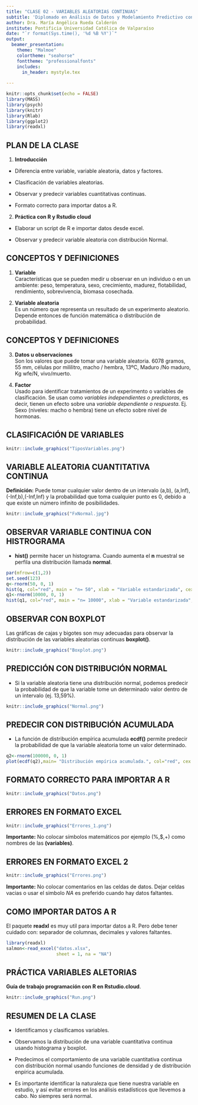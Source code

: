 ```yaml
---
title: "CLASE 02 - VARIABLES ALEATORIAS CONTINUAS"
subtitle: 'Diplomado en Análisis de Datos y Modelamiento Predictivo con Aprendizaje Automático para la Acuicultura.'
author: Dra. María Angélica Rueda Calderón
institute: Pontificia Universidad Católica de Valparaíso 
date: "`r format(Sys.time(), '%d %B %Y')`"
output: 
  beamer_presentation:
    theme: "Malmoe"
    colortheme: "seahorse"
    fonttheme: "professionalfonts"
    includes:
      in_header: mystyle.tex
      
---
```


```r
knitr::opts_chunk$set(echo = FALSE)
library(MASS)
library(psych)
library(knitr)
library(Rlab)
library(ggplot2)
library(readxl)
```


## **PLAN DE LA CLASE**

1. **Introducción**

- Diferencia entre variable, variable aleatoria, datos y factores.

- Clasificación de variables aleatorias.

- Observar y predecir variables cuantitativas continuas.

- Formato correcto para importar datos a R.

2. **Práctica con R y Rstudio cloud**

- Elaborar un script de R e importar datos desde excel.

- Observar y predecir variable aleatoria con distribución Normal.

## **CONCEPTOS Y DEFINICIONES**

1. **Variable**  
Características que se pueden medir u observar en un individuo o en un ambiente: peso, temperatura, sexo, crecimiento, madurez, flotabilidad, rendimiento, sobrevivencia, biomasa cosechada.

2. **Variable aleatoria**  
Es un número que representa un resultado de un experimento aleatorio. Depende entonces de función matemática o distribución de probabilidad.


## **CONCEPTOS Y DEFINICIONES**

3. **Datos u observaciones**  
Son los valores que puede tomar una variable aleatoria. 6078 gramos, 55 mm, células por mililitro, macho / hembra, 13ºC, Maduro /No maduro, Kg wfe/N, vivo/muerto.

4. **Factor**  
Usado para identificar tratamientos de un experimento o variables de clasificación. Se usan como *variables independientes o predictoras*, es decir, tienen un efecto sobre una *variable dependiente o respuesta*. Ej. Sexo (niveles: macho o hembra) tiene un efecto sobre nivel de hormonas.

## **CLASIFICACIÓN DE VARIABLES**

```r
knitr::include_graphics("TiposVariables.png")
```

## **VARIABLE ALEATORIA CUANTITATIVA CONTINUA**

**Definición:** Puede tomar cualquier valor dentro de un intervalo (a,b), (a,Inf), (-Inf,b),(-Inf,Inf) y la probabilidad que toma cualquier punto es 0, debido a que existe un número infinito de posibilidades.


```r
knitr::include_graphics("FxNormal.jpg")
```

## **OBSERVAR VARIABLE CONTINUA CON HISTROGRAMA**

- **hist()** permite hacer un histograma. Cuando aumenta el **n** muestral se perfila una distribución llamada **normal**.    

```r
par(mfrow=c(1,2))
set.seed(123)
q<-rnorm(50, 0, 1)
hist(q, col="red", main = "n= 50", xlab = "Variable estandarizada", cex.lab=1.5, cex.axis=1.5, cex.main=1.5, cex.sub=1.5, )
q1<-rnorm(10000, 0, 1)
hist(q1, col="red", main = "n= 10000", xlab = "Variable estandarizada", cex.lab=1.5, cex.axis=1.5, cex.main=1.5, cex.sub=1.5, )
```

## **OBSERVAR CON BOXPLOT**

Las gráficas de cajas y bigotes son muy adecuadas para observar la distribución de las variables aleatorias continuas **boxplot()**.

[^1]: **IQR =** **_Rango intercuantílico_** es la diferencia entre el tercer cuartil (75%) y el primer cuartil (25%) de una distribución.

```r

knitr::include_graphics("Boxplot.png")
```


## **PREDICCIÓN CON DISTRIBUCIÓN NORMAL**

- Si la variable aleatoria tiene una distribución normal, podemos predecir la probabilidad de que la variable tome un determinado valor dentro de un intervalo (ej. 13,59%).

```r
knitr::include_graphics("Normal.png")
```

## **PREDECIR CON DISTRIBUCIÓN ACUMULADA**

- La función de distribución empírica acumulada **ecdf()** permite predecir la probabilidad de que la variable aleatoria tome un valor determinado.

```r
q2<-rnorm(100000, 0, 1)
plot(ecdf(q2),main= "Distribución empírica acumulada.", col="red", cex.lab=1.5, cex.axis=1.5, cex.main=1.5, cex.sub=1.5, ylab="Probabilidad", xlab = "Variable estandarizada (media=0, sd=1)")
```

## **FORMATO CORRECTO PARA IMPORTAR A R**

```r
knitr::include_graphics("Datos.png")
```

## **ERRORES EN FORMATO EXCEL**
```r
knitr::include_graphics("Errores_1.png")
```

**Importante:** No colocar símbolos matemáticos por ejemplo (%,$,+) como nombres de las **(variables)**.

## **ERRORES EN FORMATO EXCEL 2**
```r
knitr::include_graphics("Errores.png")
```

**Importante:** No colocar comentarios en las celdas de datos. Dejar celdas vacias o usar el simbolo *NA* es preferido cuando hay datos faltantes.

## **COMO IMPORTAR DATOS A R**

El paquete **readxl** es muy util para importar datos a R. Pero debe tener cuidado con: separador de columnas, decimales y valores faltantes.

```r
library(readxl)
salmon<-read_excel("datos.xlsx",
                   sheet = 1, na = "NA")
```

## **PRÁCTICA VARIABLES ALETORIAS**

**Guía de trabajo programación con R en Rstudio.cloud**.

```r
knitr::include_graphics("Run.png")
```

## **RESUMEN DE LA CLASE**

- Identificamos  y clasificamos variables.

- Observamos la distribución de una variable cuantitativa continua usando histograma y boxplot.

- Predecimos el comportamiento de una variable cuantitativa continua con distribución normal usando funciones de densidad y de distribución enpírica acumulada.

- Es importante identificar la naturaleza que tiene nuestra variable en estudio, y así evitar errores en los análisis estadísticos que llevemos a cabo. No siempres será normal.

